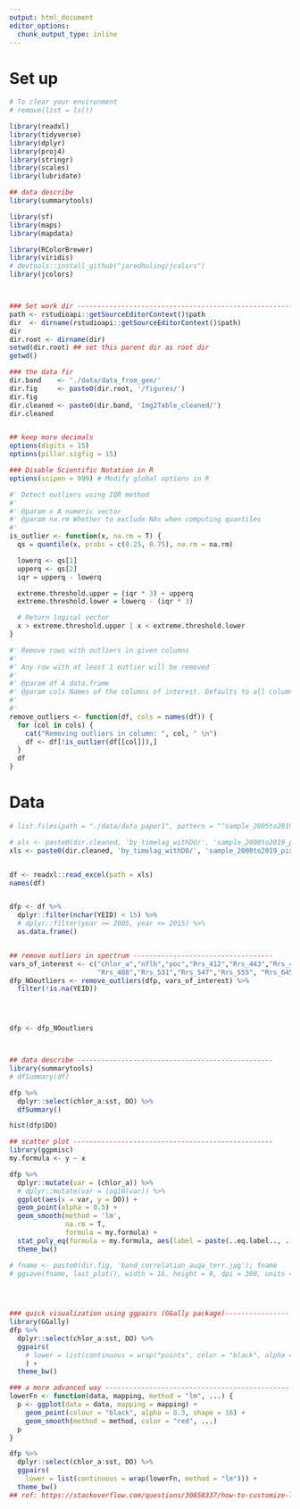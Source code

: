 ```yaml
---
output: html_document
editor_options: 
  chunk_output_type: inline
---
```



# Set up

```r
# To clear your environment
# remove(list = ls())

library(readxl)
library(tidyverse)
library(dplyr)
library(proj4)
library(stringr)
library(scales)
library(lubridate)

## data describe
library(summarytools)

library(sf)
library(maps)
library(mapdata)

library(RColorBrewer)
library(viridis)
# devtools::install_github("jaredhuling/jcolors")
library(jcolors)



### Set work dir ----------------------------------------------------------
path <- rstudioapi::getSourceEditorContext()$path
dir  <- dirname(rstudioapi::getSourceEditorContext()$path)
dir
dir.root <- dirname(dir)
setwd(dir.root) ## set this parent dir as root dir
getwd()

### the data fir
dir.band    <- './data/data_from_gee/'
dir.fig     <- paste0(dir.root, '/figures/')
dir.fig
dir.cleaned <- paste0(dir.band, 'Img2Table_cleaned/')
dir.cleaned


## keep more decimals
options(digits = 15)
options(pillar.sigfig = 15)

### Disable Scientific Notation in R
options(scipen = 999) # Modify global options in R
```



```r
#' Detect outliers using IQR method
#' 
#' @param x A numeric vector
#' @param na.rm Whether to exclude NAs when computing quantiles
#' 
is_outlier <- function(x, na.rm = T) {
  qs = quantile(x, probs = c(0.25, 0.75), na.rm = na.rm)

  lowerq <- qs[1]
  upperq <- qs[2]
  iqr = upperq - lowerq 

  extreme.threshold.upper = (iqr * 3) + upperq
  extreme.threshold.lower = lowerq - (iqr * 3)

  # Return logical vector
  x > extreme.threshold.upper | x < extreme.threshold.lower
}

#' Remove rows with outliers in given columns
#' 
#' Any row with at least 1 outlier will be removed
#' 
#' @param df A data.frame
#' @param cols Names of the columns of interest. Defaults to all columns.
#' 
#' 
remove_outliers <- function(df, cols = names(df)) {
  for (col in cols) {
    cat("Removing outliers in column: ", col, " \n")
    df <- df[!is_outlier(df[[col]]),]
  }
  df
}
```





# Data

```r
# list.files(path = "./data/data_paper1", pattern = "^sample_2005to2019_pixelValue_withDObottom_2_weekBefore.xlsx", full.names = T, recursive = T)

# xls <- paste0(dir.cleaned, 'by_timelag_withDO/', 'sample_2000to2019_pixelValue_withDObottom_2_weekBefore.xlsx'); xls
xls <- paste0(dir.cleaned, 'by_timelag_withDO/', 'sample_2000to2019_pixelValue_withDObottom_2_10DaysBefore.xlsx'); xls


df <- readxl::read_excel(path = xls)
names(df)


dfp <- df %>%
  dplyr::filter(nchar(YEID) < 15) %>%
  # dplyr::filter(year >= 2005, year <= 2015) %>%
  as.data.frame()


## remove outliers in spectrum -----------------------------------
vars_of_interest <- c("chlor_a","nflh","poc","Rrs_412","Rrs_443","Rrs_469",
                      "Rrs_488","Rrs_531","Rrs_547","Rrs_555", "Rrs_645","Rrs_667","Rrs_678","sst")
dfp_NOoutliers <- remove_outliers(dfp, vars_of_interest) %>%
  filter(!is.na(YEID))




dfp <- dfp_NOoutliers



## data describe -------------------------------------------------
library(summarytools)
# dfSummary(df)

dfp %>% 
  dplyr::select(chlor_a:sst, DO) %>%
  dfSummary()

hist(dfp$DO)
```




```r
## scatter plot --------------------------------------------------
library(ggpmisc)
my.formula <- y ~ x

dfp %>%
  dplyr::mutate(var = (chlor_a)) %>%
  # dplyr::mutate(var = log10(var)) %>%
  ggplot(aes(x = var, y = DO)) +
  geom_point(alpha = 0.5) +
  geom_smooth(method = 'lm',
              na.rm = T,
              formula = my.formula) +
  stat_poly_eq(formula = my.formula, aes(label = paste(..eq.label.., ..rr.label.., sep = "~~~")), parse = TRUE) +
  theme_bw()

# fname <- paste0(dir.fig, 'band_correlation_auqa_terr.jpg'); fname
# ggsave(fname, last_plot(), width = 16, height = 9, dpi = 300, units = 'in')



  
### quick visualization using ggpairs (GGally package)----------------
library(GGally)
dfp %>%
  dplyr::select(chlor_a:sst, DO) %>%
  ggpairs(
    # lower = list(continuous = wrap("points", color = "black", alpha = 0.5))
    ) +
  theme_bw()
```




```r
### a more advanced way ----------------------------------------------
lowerFn <- function(data, mapping, method = "lm", ...) {
  p <- ggplot(data = data, mapping = mapping) +
    geom_point(colour = "black", alpha = 0.3, shape = 16) +
    geom_smooth(method = method, color = "red", ...)
  p
}

dfp %>% 
  dplyr::select(chlor_a:sst, DO) %>%
  ggpairs(
    lower = list(continuous = wrap(lowerFn, method = "lm"))) + 
  theme_bw()
## ref: https://stackoverflow.com/questions/30858337/how-to-customize-lines-in-ggpairs-ggally
```




